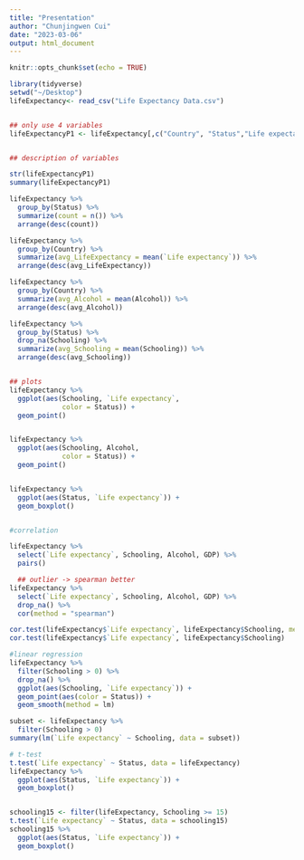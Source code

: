 ```yaml
---
title: "Presentation"
author: "Chunjingwen Cui"
date: "2023-03-06"
output: html_document
---
```


```r
knitr::opts_chunk$set(echo = TRUE)
```

```r
library(tidyverse)
setwd("~/Desktop")
lifeExpectancy<- read_csv("Life Expectancy Data.csv")


## only use 4 variables
lifeExpectancyP1 <- lifeExpectancy[,c("Country", "Status","Life expectancy", "Alcohol","Schooling")]


## description of variables

str(lifeExpectancyP1)
summary(lifeExpectancyP1)

lifeExpectancy %>%
  group_by(Status) %>%
  summarize(count = n()) %>%
  arrange(desc(count))

lifeExpectancy %>%
  group_by(Country) %>%
  summarize(avg_LifeExpectancy = mean(`Life expectancy`)) %>%
  arrange(desc(avg_LifeExpectancy))

lifeExpectancy %>%
  group_by(Country) %>%
  summarize(avg_Alcohol = mean(Alcohol)) %>%
  arrange(desc(avg_Alcohol))

lifeExpectancy %>%
  group_by(Status) %>%
  drop_na(Schooling) %>%
  summarize(avg_Schooling = mean(Schooling)) %>%
  arrange(desc(avg_Schooling))


## plots
lifeExpectancy %>%
  ggplot(aes(Schooling, `Life expectancy`,  
             color = Status)) +
  geom_point()


lifeExpectancy %>%
  ggplot(aes(Schooling, Alcohol,  
             color = Status)) +
  geom_point()


lifeExpectancy %>%
  ggplot(aes(Status, `Life expectancy`)) +
  geom_boxplot()


#correlation

lifeExpectancy %>%
  select(`Life expectancy`, Schooling, Alcohol, GDP) %>%
  pairs()

  ## outlier -> spearman better
lifeExpectancy %>%
  select(`Life expectancy`, Schooling, Alcohol, GDP) %>%
  drop_na() %>%
  cor(method = "spearman")

cor.test(lifeExpectancy$`Life expectancy`, lifeExpectancy$Schooling, method = "spearman")
cor.test(lifeExpectancy$`Life expectancy`, lifeExpectancy$Schooling)

#linear regression
lifeExpectancy %>%
  filter(Schooling > 0) %>%
  drop_na() %>%
  ggplot(aes(Schooling, `Life expectancy`)) + 
  geom_point(aes(color = Status)) + 
  geom_smooth(method = lm)

subset <- lifeExpectancy %>%
  filter(Schooling > 0)
summary(lm(`Life expectancy` ~ Schooling, data = subset))

# t-test
t.test(`Life expectancy` ~ Status, data = lifeExpectancy)
lifeExpectancy %>%
  ggplot(aes(Status, `Life expectancy`)) +
  geom_boxplot() 


schooling15 <- filter(lifeExpectancy, Schooling >= 15)
t.test(`Life expectancy` ~ Status, data = schooling15)
schooling15 %>%
  ggplot(aes(Status, `Life expectancy`)) +
  geom_boxplot() 


```

